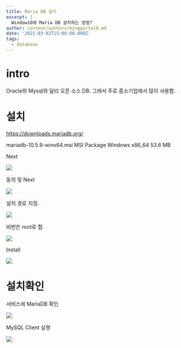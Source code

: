 ```yaml
---
title: Maria DB 설치
excerpt: |
  Window10에 Maria DB 설치하는 방법?
author: content/authors/mingportal0.md
date: '2021-03-02T15:00:00.000Z'
tags:
  - database
---
```




# intro

Oracle와 Mysql와 달리 오픈 소스 DB. 그래서 주로 중소기업에서 많이 사용함.

# 설치

https://downloads.mariadb.org/

mariadb-10.5.9-winx64.msi	MSI Package	Windows x86\_64	53.6 MB

Next

![](/uploads/DaCapture_20210303-13113403.png)

동의 및 Next

![](/uploads/DaCapture_20210303-13115403.png)

설치 경로 지정.

![](/uploads/DaCapture_20210303-13120303.png)

비번은 root로 함.

![](/uploads/DaCapture_20210303-13125503.png)

Install

![](/uploads/DaCapture_20210303-13134403.png)

# 설치확인

서비스에 MariaDB 확인

![](/uploads/DaCapture_20210303-13150003.png)

MySQL Client 실행

![](/uploads/DaCapture_20210303-13160103.png)
